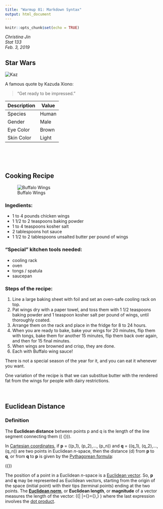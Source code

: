 ```yaml
---
title: "Warmup 01: Markdown Syntax"
output: html_document
---
```


```r
knitr::opts_chunk$set(echo = TRUE)
```
*Christina Jin*\
*Stat 133*\
*Feb. 3, 2019* <br>


## Star Wars##
![Kaz](https://vignette.wikia.nocookie.net/starwars/images/b/ba/Kaz_Resistance.png/revision/latest/scale-to-width-down/150?cb=20180903011341)<br>

A famous quote by Kazuda Xiono:

  > "Get ready to be impressed."

Description | Value
----------- | -------
Species     | Human
Gender      | Male 
Eye Color   | Brown
Skin Color  | Light 
<br><br><br>

## Cooking Recipe ##  

![Buffalo Wings](https://smittenkitchendotcom.files.wordpress.com/2019/01/oven-baked-buffalo-wings.jpg?w=640)

### Ingedients: ###
- 1 to 4 pounds chicken wings
- 1 1/2 to 2 teaspoons baking powder
- 1 to 4 teaspoons kosher salt
- 2 tablespoons hot sauce
- 1 1/2 to 2 tablespoons unsalted butter per pound of wings

### "Special" kitchen tools needed: ###
- cooling rack
- oven
- tongs / spatula
- saucepan

### Steps of the recipe: ###
1. Line a large baking sheet with foil and set an oven-safe cooling rack on top.
2. Pat wings dry with a paper towel, and toss them with 1 1/2 teaspoons baking powder and 1 teaspoon kosher salt per pound of wings, until thoroughly coated.
3. Arrange them on the rack and place in the fridge for 8 to 24 hours.
4. When you are ready to bake, bake your wings for 20 minutes, flip them with tongs, bake them for another 15 minutes, flip them back over again, and then for 15 final minutes.
5. When wings are browned and crisp, they are done. 
6. Each with Buffalo wing sauce!

There is not a special season of the year for it, and you can eat it whenever you want.\  

One variation of the recipe is that we can substitue butter with the rendered fat from the wings for people with dairy restrictions. <br><br><br>

## Euclidean Distance ##
### Definition ###
The **Euclidean distance** between points p and q is the length of the line segment connecting them \(( {\overline {\mathbf {p} \mathbf {q} }})\).

In [Cartesian coordinates](https://en.wikipedia.org/wiki/Cartesian_coordinates), if **p** = (\(p_1\), \(p_2\),..., \(p_n\)) and **q** = (\(q_1\), \(q_2\),..., \(q_n\)) are two points in Euclidean *n*-space, then the distance (d) from **p** to **q**, or from **q** to **p** is given by the [Pythagorean formula](https://en.wikipedia.org/wiki/Pythagorean_theorem):
  
\({\displaystyle {\begin{aligned}d(\mathbf {p} ,\mathbf {q} )=d(\mathbf {q} ,\mathbf {p} )&={\sqrt {(q_{1}-p_{1})^{2}+(q_{2}-p_{2})^{2}+\cdots +(q_{n}-p_{n})^{2}}}\\[8pt]&={\sqrt {\sum _{i=1}^{n}(q_{i}-p_{i})^{2}}}.\end{aligned}}}\)

The position of a point in a Euclidean *n*-space is a [Euclidean vector](https://en.wikipedia.org/wiki/Euclidean_vector). So, **p** and **q** may be represented as Euclidean vectors, starting from the origin of the space (initial point) with their tips (terminal points) ending at the two points. The [**Euclidean norm**](https://en.wikipedia.org/wiki/Euclidean_norm), or **Euclidean length**, or **magnitude** of a vector measures the length of the vector:
\({\displaystyle \left\|\mathbf {p} \right\|={\sqrt {p_{1}^{2}+p_{2}^{2}+\cdots +p_{n}^{2}}}={\sqrt {\mathbf {p} \cdot \mathbf {p} }},} \)
where the last expression involves the [dot product](https://en.wikipedia.org/wiki/Dot_product).